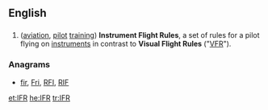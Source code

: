 ==English==

==={{initialism}}===
{{en-initialism}}

# ([[aviation]], [[pilot]] [[training]]) '''Instrument Flight Rules''', a set of rules for a pilot flying on [[instrument]]s in contrast to '''Visual Flight Rules''' ("[[VFR]]").

===Anagrams===
* [[fir#English|fir]], [[Fri#English|Fri]], [[RFI#English|RFI]], [[RIF#English|RIF]]

[[et:IFR]]
[[he:IFR]]
[[tr:IFR]]